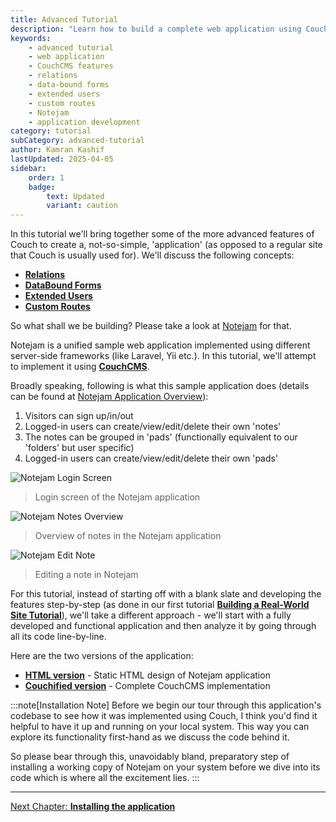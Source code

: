 ```yaml
---
title: Advanced Tutorial
description: "Learn how to build a complete web application using CouchCMS's advanced features including relations, data-bound forms, extended users, and custom routes."
keywords:
    - advanced tutorial
    - web application
    - CouchCMS features
    - relations
    - data-bound forms
    - extended users
    - custom routes
    - Notejam
    - application development
category: tutorial
subCategory: advanced-tutorial
author: Kamran Kashif
lastUpdated: 2025-04-05
sidebar:
    order: 1
    badge:
        text: Updated
        variant: caution
---
```



In this tutorial we'll bring together some of the more advanced features of Couch to create a, not-so-simple, 'application' (as opposed to a regular site that Couch is usually used for). We'll discuss the following concepts:
- [**Relations**](../../../concepts/relationships)
- [**DataBound Forms**](../../../concepts/databound-forms)
- [**Extended Users**](../../../concepts/extended-users)
- [**Custom Routes**](../../../concepts/custom-routes)

So what shall we be building? Please take a look at [Notejam](https://github.com/komarserjio/notejam) for that.

Notejam is a unified sample web application implemented using different server-side frameworks (like Laravel, Yii etc.). In this tutorial, we'll attempt to implement it using [**CouchCMS**](https://github.com/CouchCMS/CouchCMS).

Broadly speaking, following is what this sample application does (details can be found at [Notejam Application Overview](https://github.com/komarserjio/notejam/blob/master/contribute.rst#application-overview)):

<Steps>

1. Visitors can sign up/in/out
2. Logged-in users can create/view/edit/delete their own 'notes'
3. The notes can be grouped in 'pads' (functionally equivalent to our 'folders' but user specific)
4. Logged-in users can create/view/edit/delete their own 'pads'

</Steps>

![Notejam Login Screen](./img/1.png)
> Login screen of the Notejam application

![Notejam Notes Overview](./img/2.png)
> Overview of notes in the Notejam application

![Notejam Edit Note](./img/3.png)
> Editing a note in Notejam

For this tutorial, instead of starting off with a blank slate and developing the features step-by-step (as done in our first tutorial [**Building a Real-World Site Tutorial**](../../portfolio-site/01-building-real-world-site)), we'll take a different approach - we'll start with a fully developed and functional application and then analyze it by going through all its code line-by-line.

Here are the two versions of the application:

- [**HTML version**](./Notejam-static-HTML.zip) - Static HTML design of Notejam application
- [**Couchified version**](./Notejam-Couchified.zip) - Complete CouchCMS implementation

:::note[Installation Note]
Before we begin our tour through this application's codebase to see how it was implemented using Couch, I think you'd find it helpful to have it up and running on your local system. This way you can explore its functionality first-hand as we discuss the code behind it.

So please bear through this, unavoidably bland, preparatory step of installing a working copy of Notejam on your system before we dive into its code which is where all the excitement lies.
:::

---

[Next Chapter: **Installing the application**](../02-installing-the-application/)
